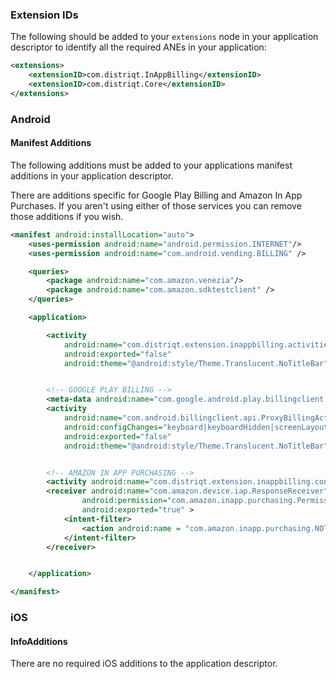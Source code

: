 
### Extension IDs

The following should be added to your `extensions` node in your application descriptor to identify all the required ANEs in your application:

```xml
<extensions>
    <extensionID>com.distriqt.InAppBilling</extensionID>
    <extensionID>com.distriqt.Core</extensionID>
</extensions>
```



### Android

#### Manifest Additions


The following additions must be added to your applications manifest additions in your 
application descriptor.

There are additions specific for Google Play Billing and Amazon In App Purchases. 
If you aren't using either of those services you can remove those additions if you wish.


```xml
<manifest android:installLocation="auto">
	<uses-permission android:name="android.permission.INTERNET"/>
	<uses-permission android:name="com.android.vending.BILLING" />

	<queries>
		<package android:name="com.amazon.venezia"/>
		<package android:name="com.amazon.sdktestclient" />
	</queries>

	<application>

		<activity 
			android:name="com.distriqt.extension.inappbilling.activities.ProductViewActivity" 
			android:exported="false"
			android:theme="@android:style/Theme.Translucent.NoTitleBar" />


		<!-- GOOGLE PLAY BILLING -->
		<meta-data android:name="com.google.android.play.billingclient.version" android:value="5.0.0" />
		<activity
			android:name="com.android.billingclient.api.ProxyBillingActivity"
			android:configChanges="keyboard|keyboardHidden|screenLayout|screenSize|orientation"
			android:exported="false"
			android:theme="@android:style/Theme.Translucent.NoTitleBar" />


		<!-- AMAZON IN APP PURCHASING -->
		<activity android:name="com.distriqt.extension.inappbilling.controller.amazon.AmazonActivity" android:theme="@android:style/Theme.Translucent.NoTitleBar" android:exported="false" />
		<receiver android:name="com.amazon.device.iap.ResponseReceiver"
				android:permission="com.amazon.inapp.purchasing.Permission.NOTIFY"
				android:exported="true" >
			<intent-filter>
				<action android:name = "com.amazon.inapp.purchasing.NOTIFY" />
			</intent-filter>
		</receiver>


	</application>

</manifest>
```


### iOS

#### InfoAdditions

There are no required iOS additions to the application descriptor.
